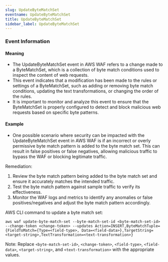 ```yaml
--- 
slug: UpdateByteMatchSet
eventname: UpdateByteMatchSet
title: UpdateByteMatchSet
sidebar_label: UpdateByteMatchSet
---
```

                       
### Event Information

#### Meaning

- The UpdateByteMatchSet event in AWS WAF refers to a change made to a ByteMatchSet, which is a collection of byte match conditions used to inspect the content of web requests. 
- This event indicates that a modification has been made to the rules or settings of a ByteMatchSet, such as adding or removing byte match conditions, updating the text transformations, or changing the order of the rules. 
- It is important to monitor and analyze this event to ensure that the ByteMatchSet is properly configured to detect and block malicious web requests based on specific byte patterns.

#### Example

- One possible scenario where security can be impacted with the UpdateByteMatchSet event in AWS WAF is if an incorrect or overly permissive byte match pattern is added to the byte match set. This can result in false positives or false negatives, allowing malicious traffic to bypass the WAF or blocking legitimate traffic.

Remediation:
1. Review the byte match pattern being added to the byte match set and ensure it accurately matches the intended traffic.
2. Test the byte match pattern against sample traffic to verify its effectiveness.
3. Monitor the WAF logs and metrics to identify any anomalies or false positives/negatives and adjust the byte match pattern accordingly.

AWS CLI command to update a byte match set:
```
aws waf update-byte-match-set --byte-match-set-id <byte-match-set-id> --change-token <change-token> --updates Action=INSERT,ByteMatchTuple={FieldToMatch={Type=<field-type>, Data=<field-data>},TargetString=<target-string>,TextTransformation=<text-transformation>}
```

Note: Replace `<byte-match-set-id>`, `<change-token>`, `<field-type>`, `<field-data>`, `<target-string>`, and `<text-transformation>` with the appropriate values.


 